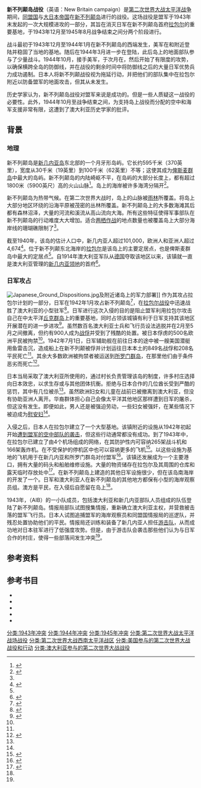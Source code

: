 {{Translating|[[:en:New_Britain_campaign|:en:New Britain campaign]]|tpercent=30|time=2021-03-27}}
{{Infobox military conflict
|conflict=新不列颠岛战役
|partof=[[第二次世界大战|第二次世界大战]][[太平洋战争|太平洋战争]]中<br>[[新几内亚战役|新几内亚战役]]
|image=File:US Army soldiers after returning from a patrol near Arawe, December 1943.jpg
|image_size=300px
|alt=Soldiers with rifles slung standing in a jungle clearing
|caption=1943年12月，美军士兵在{{link-en|阿拉威|Arawe}}附近<br>巡逻后返回
|date=1943年12月15日－1945年8月21日
|place=[[新几内亚领地|新几内亚领地]], [[新不列颠岛|新不列颠岛]]
|result=盟军获胜
|combatant1={{flag|United States|1912}}<br>{{flag|Australia}}
* {{flagicon|Australia}} [[新几内亚领地|新几内亚领地]]
{{flag|New Zealand}}
|combatant2={{flag|Empire of Japan}}
|commander1={{flagicon|USA|1912}} {{link-en|朱利安·坎宁安|Julian Cunningham}}<br>{{flagicon|USA|1912}} {{link-en|威廉·H·鲁珀特斯|William H. Rupertus}}<br>{{flagicon|USA|1912}} {{link-en|拉普·布鲁斯|Rapp Brush}}<br>{{flagicon|Australia}} {{link-en|艾伦·拉姆齐|Alan Ramsay}}<br>{{flagicon|Australia}} {{link-en|霍勒斯·罗伯逊|Horace Robertson}}
|commander2={{Flagdeco|Empire of Japan|army}} [[今村均|今村均]]
|strength1= 20,000
|strength2= 100,000
|casualties1=502名士兵阵亡<br>1,575名士兵受伤<br>4名士兵失踪
|casualties2=约30,000名士兵阵亡<br><small>(多为疾病和饥饿所致)</small><ref name="AJRP">{{cite web |title=Dispositions and deaths |url=http://ajrp.awm.gov.au/ajrp/AJRP2.nsf/530e35f7e2ae7707ca2571e3001a112d/e7daa03b9084ad56ca257209000a85f7?OpenDocument |website=Australia–Japan Research Project |accessdate=2021-03-27 |archive-date=2016-03-11 |archive-url=https://web.archive.org/web/20160311073745/http://ajrp.awm.gov.au/ajrp/AJRP2.nsf/530e35f7e2ae7707ca2571e3001a112d/e7daa03b9084ad56ca257209000a85f7?OpenDocument |dead-url=no }}</ref>
|campaignbox =
{{Campaignbox 新不列颠岛战役}}
{{Campaignbox 新几内亚战役}}
}}
'''新不列颠岛战役'''（英语：New Britain campaign）是[[第二次世界大战|第二次世界大战]][[太平洋战争|太平洋战争]]期间，[[同盟国_(第二次世界大战)|同盟国]]与[[大日本帝国|大日本帝国]]在[[新不列颠岛|新不列颠岛]]进行的战役。这场战役是盟军于1943年末发起的一次大规模进攻的一部分，其旨在消灭日军在新不列颠岛首府[[拉包尔|拉包尔]]的重要基地，于1943年12月至1945年8月战争结束之间分两个阶段进行。

战斗最初于1943年12月至1944年1月在新不列颠岛的西端发生，美军在{{link-en|阿拉威战役|Battle of Arawe|阿拉威}}和{{link-en|格洛斯特角战役|Battle of Cape Gloucester|格洛斯特角}}附近登陆并稳固了当地的基地。随后在1944年3月进一步在{{link-en|塔拉西战役|Battle of Talasea|塔拉西}}登陆，此后岛上的地面部队参与了少量战斗。1944年10月，{{link-en|澳大利亚陆军第5师|5th Division (Australia)}}接手美军，于次月在{{link-en|雅克诺特湾登陆|Landing at Jacquinot Bay}}，然后开始了有限度的攻势，以确保{{link-en|宽湾-露天湾战役|Battle of Wide Bay–Open Bay|守住宽湾和露天湾之间}}横跨全岛的防御线，并在战役的剩余时间中将防御线之后的大量日军优势兵力成功遏制。日本人将新不列颠战役视为拖延行动，并把他们的部队集中在拉包尔附近以防备盟军的地面攻击，但其从未发生。

历史学家认为，新不列颠岛战役对盟军来说是成功的。但是一些人质疑这一战役的必要性。此外，1944年10月至战争结束之间，为支持岛上战役而分配的空中和海军支援非常有限，这遭到了澳大利亚历史学家的批评。 

== 背景 ==
=== 地理 ===
新不列颠岛是[[新几内亚岛|新几内亚岛]]东北部的一个月牙形岛屿。它长约595千米（370英里），宽度从30千米（19英里）到100千米（62英里）不等；这使其成为[[俾斯麦群岛|俾斯麦群岛]]中最大的岛屿。新不列颠岛的内陆崎岖不平，在岛屿的大部分长度上，都有超过1800米（5900英尺）高的火山山脉<ref>{{harvp|Gordon L. Rottman|2002|p=184}}</ref>。岛上的海岸被许多海湾分隔开<ref name="Rottman">{{harvp|Gordon L. Rottman|2002|p=185}}</ref>。

新不列颠岛为热带气候。在第二次世界大战时，岛上的山脉被[[雨林|雨林]]所覆盖。将岛上大部分地区环绕的沿海平原被茂密的丛林所覆盖。新不列颠岛上的大多数海滩其后都有森林沼泽，大量的河流和溪流从高山流向大海。所有这些特征使得军事部队在新不列颠岛的行动难度大大增加。适合[[两栖作战|两栖作战]]的地点数量也被覆盖岛上大部分海岸线的珊瑚礁限制了<ref name="Rottman"/>。

截至1940年，该岛的估计人口中，新几内亚人超过101,000，欧洲人和亚洲人超过4,674<ref>{{harvp|Gordon L. Rottman|2002|p=188}}</ref>。位于新不列颠东北海岸的[[拉包尔|拉包尔]]是该岛上的主要定居点，也是俾斯麦群岛中最大的定居点<ref name="Rottman"/>。自1914年澳大利亚军队从[[德意志帝国|德国]]夺取该地区以来，该镇就一直是澳大利亚管理的[[新几内亚领地|新几内亚领地]]的首府<ref name="Moremon">{{cite web |author=John Moremon |title=Remembering the war in New Guinea - Rabaul, 1942 |url=http://ajrp.awm.gov.au/ajrp/remember.nsf/Web-Printer/C6FD73CC5C579789CA256AC000135979?OpenDocument |website=Australia–Japan Research Project |publisher=Australian War Memorial |access-date=2021-03-27 |archive-date=2011-07-24 |archive-url=https://web.archive.org/web/20110724193820/http://ajrp.awm.gov.au/ajrp/remember.nsf/Web-Printer/C6FD73CC5C579789CA256AC000135979?OpenDocument |dead-url=no }}</ref>。
=== 日军攻占 ===
[[File:Japanese_Ground_Dispositions.jpg|thumb]]及附近诸岛上的军力部署]]
作为其攻占拉包尔计划的一部分，日军在1942年1月攻占新不列颠岛<ref>{{harvp|Lachlan Grant|2016|p=225}}</ref>，在[[拉包尔战役_(1942年)|拉包尔战役]]中迅速战胜了澳大利亚的小型驻军<ref>{{harvp|Eustace Keogh|1965|pp=100-111}}</ref>。日军进行这次入侵的目的是阻止盟军利用拉包尔攻击自己在中太平洋[[楚克群島|丘克群岛]]上的重要基地，同时占领该城镇有利于日军支持其该地区开展潜在的进一步进攻<ref>{{cite web |author=Henry Frei |title=Remembering the war in New Guinea - Why the Japanese were in New Guinea |url=http://ajrp.awm.gov.au/AJRP/remember.nsf/Web-Printer/D879E4837E327092CA256A99001B7456?OpenDocument |website=Australia–Japan Research Project |publisher=Australian War Memorial |access-date=2021-03-27 |archive-date=2013-11-10 |archive-url=https://web.archive.org/web/20131110050620/http://ajrp.awm.gov.au/AJRP/remember.nsf/Web-Printer/D879E4837E327092CA256A99001B7456?OpenDocument |dead-url=no }}</ref>。虽然数百名澳大利亚士兵和飞行员设法逃脱并在2月至5月之间撤离，但约有900人成为[[战俘|战俘]]并受到了残酷的处置。被日本俘虏的500名欧洲平民被拘禁<ref name="Moremon"/>。1942年7月1日，日军辅助舰{{link-en|蒙得维的亚丸号辅助舰|SS Montevideo Maru|蒙得维的亚丸号}}在前往日本的途中被一艘美国潜艇用鱼雷击沉，造成船上在新不列颠被俘并计划运往日本本土的849名战俘和208名平民死亡<ref name="Moremon"/>。其余大多数欧洲被拘禁者被运送到[[所罗门群岛|所罗门群岛]]，在那里他们由于条件恶劣而死亡<ref name="Moremon2">{{cite web |author=John Moremon |title=Remembering the war in New Guinea - New Britain, 1944–45 |url=http://ajrp.awm.gov.au/AJRP/remember.nsf/Web-Printer/7049627F377EF5BACA256B5A001A736D?OpenDocument |website=Australia–Japan Research Project |publisher=Australian War Memorial |access-date=2021-03-27 |archive-date=2020-10-01 |archive-url=https://web.archive.org/web/20201001164827/http://ajrp.awm.gov.au/AJRP/remember.nsf/Web-Printer/7049627F377EF5BACA256B5A001A736D?OpenDocument |dead-url=no }}</ref>。

日本当局采取了澳大利亚所使用的，通过村长负责管理该岛的制度，许多村庄选择向日本效忠，以求生存或与其他团体抗衡。拒绝与日本合作的几位酋长受到严酷的惩罚，其中有几位被杀<ref name="Moremon"/>。虽然欧洲妇女和儿童在战前已被撤离到澳大利亚，但没有协助亚洲人离开。华裔群体担心自己会像太平洋其他地区那样遭到日军的屠杀，但这没有发生。即便如此，男人还是被强迫劳动，一些妇女被强奸，在某些情况下被迫成为[[慰安妇|慰安妇]]<ref name="Moremon"/>。

入侵之后，日本人在拉包尔建立了一个大型基地。该镇附近的设施从1942年初起开始[[轰炸拉包尔_(1942年)|遭到盟军的空中部队的袭击]]，但这些行动通常都没有成功。到了1943年中，在拉包尔已建立了由4个机场组成的网络，在其防护性{{link-en|护岸|Revetment}}内可容纳265架战斗机和166架轰炸机。在不受保护的停机区中也可以容纳更多的飞机<ref>{{harvp|Bernhardt L. Mortensen|1950|p=312}}</ref>。以这些设施为基地的飞机用于在新几内亚和所罗门群岛对付盟军<ref>{{harvp|Hiroyuki Shindo|2001|}}</ref>。该镇还发展成为一个主要港口，拥有大量的码头和船舶维修设施。大量的物资储存在拉包尔及其周围的仓库和露天临时存放处中<ref>{{harvp|Bernhardt L. Mortensen|1950|pp=312-313}}</ref>。在新不列颠岛上建造的其他日军设施很少，但在该岛南海岸的{{link-en|加斯玛塔|Gasmata}}开发了一个{{link-en|先行机场|Advance airfield}}。日军和澳大利亚人在新不列颠岛的其他地方都保有小型的海岸观察员组。澳方是平民，在入侵后自愿留在岛上<ref name="Moremon2"/>。

1943年，{{link-en|同盟国情报局|Allied Intelligence Bureau}}（AIB）的一小队成员，包括澳大利亚和新几内亚部队人员组成的队伍登陆了新不列颠岛。情报局部队试图搜集情报，重新确立澳大利亚主权，并营救被击落的盟军飞行员。日本人试图追捕盟军的海岸观察员和同盟国情报局的巡逻队，并残忍处置协助他们的平民。情报局还训练和装备了新几内亚人担任[[游击队|游击队]]，从而成功地对日本驻军进行了低强度攻势。但是，由于游击队会袭击那些他们认为与日军合作的村庄，使得一些部落间发生冲突<ref name="Moremon2"/>。

== 参考资料 ==
{{reflist|2}}

== 参考书目 ==
*{{cite book |author=Gordon L. Rottman |title=World War II Pacific Island Guide: A Geo-military Study |year=2002 |publisher=[[格林伍德出版集团|Greenwood Press]] |location=[[韦斯特波特_(康涅狄格州)|Westport]], [[康涅狄格州|Connecticut]] |isbn=9780313313950 |language=en |ref=harv |dead-url=no }}
*{{cite book |author=Lachlan Grant |editor=Peter J. Dean |title=Australia 1944–45: Victory in the Pacific |chapter=Campaigns in Aitape–Wewak and New Britain, 1944–45 |year=2016 |publisher=[[剑桥大学出版社|Cambridge University Press]] |location={{link-en|墨尔本港|Port Melbourne|Port Melbourne}}, [[维多利亚州|Victoria]] |isbn=9781107083462 |language=en |ref=harv |dead-url=no }}
*{{Cite book |author=Eustace Keogh |author-link = Eustace Graham Keogh |title=South West Pacific 1941–45 |year=1965 |publisher=Grayflower Publications |location=[[墨尔本|Melbourne]], Victoria |oclc=7185705 |language=en |ref=harv |dead-url=no }}
*{{cite book |author=Bernhardt L. Mortensen |editor=Wesley Frank Craven |editor2=James Lea Cate |title=The Pacific: Guadalcanal to Saipan, August 1942 to July 1944 |series=The Army Air Forces in World War II |volume=IV |chapter=Rabaul and Cape Gloucester |year=1950 |publisher=Office of Air Force History |location=[[华盛顿哥伦比亚特区|Washington, D.C.]] |isbn=9780912799032 |url=http://www.ibiblio.org/hyperwar/AAF/IV/index.html |language=en |ref=harv |dead-url=no |access-date=2021-03-27 |archive-date=2006-11-26 |archive-url=https://web.archive.org/web/20061126225132/http://www.ibiblio.org/hyperwar/AAF/IV/index.html }}
*{{cite journal |author=Hiroyuki Shindo |journal=Journal of the Australian War Memorial |issue=34 |title=Japanese Air Operations Over New Guinea During the Second World War |year=2001 |url=https://www.awm.gov.au/journal/j34/shindo.asp |issn=13270141 |language=en |ref=harv |dead-url=no |access-date=2021-03-27 |archive-date=2017-02-22 |archive-url=https://web.archive.org/web/20170222174553/https://www.awm.gov.au/journal/j34/shindo.asp }}
{{Refend}}
[[分类:1943年冲突|分类:1943年冲突]]
[[分类:1944年冲突|分类:1944年冲突]]
[[分类:1945年冲突|分类:1945年冲突]]
[[分类:第二次世界大战太平洋战场战役|分类:第二次世界大战太平洋战场战役]]
[[分类:第二次世界大战西南太平洋战区|分类:第二次世界大战西南太平洋战区]]
[[分类:美国参与的第二次世界大战战役和行动|分类:美国参与的第二次世界大战战役和行动]]
[[分类:澳大利亚参与的第二次世界大战战役|分类:澳大利亚参与的第二次世界大战战役]]